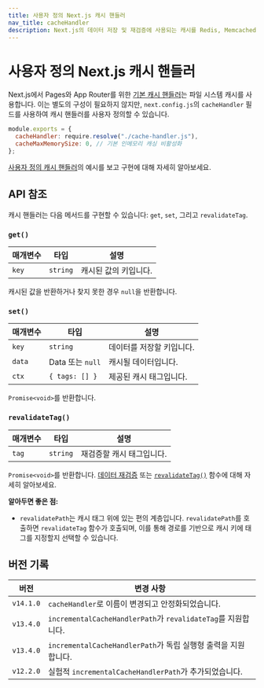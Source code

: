 ```yaml
---
title: 사용자 정의 Next.js 캐시 핸들러
nav_title: cacheHandler
description: Next.js의 데이터 저장 및 재검증에 사용되는 캐시를 Redis, Memcached 또는 기타 외부 서비스를 사용하도록 구성합니다.
---
```


# 사용자 정의 Next.js 캐시 핸들러

Next.js에서 Pages와 App Router를 위한 [기본 캐시 핸들러](/docs/app/building-your-application/data-fetching/caching-and-revalidating)는 파일 시스템 캐시를 사용합니다. 이는 별도의 구성이 필요하지 않지만, `next.config.js`의 `cacheHandler` 필드를 사용하여 캐시 핸들러를 사용자 정의할 수 있습니다.

```js filename="next.config.js"
module.exports = {
  cacheHandler: require.resolve("./cache-handler.js"),
  cacheMaxMemorySize: 0, // 기본 인메모리 캐싱 비활성화
};
```

[사용자 정의 캐시 핸들러](/docs/app/building-your-application/deploying#configuring-caching)의 예시를 보고 구현에 대해 자세히 알아보세요.

## API 참조

캐시 핸들러는 다음 메서드를 구현할 수 있습니다: `get`, `set`, 그리고 `revalidateTag`.

### `get()`

| 매개변수 | 타입     | 설명                  |
| -------- | -------- | --------------------- |
| `key`    | `string` | 캐시된 값의 키입니다. |

캐시된 값을 반환하거나 찾지 못한 경우 `null`을 반환합니다.

### `set()`

| 매개변수 | 타입             | 설명                      |
| -------- | ---------------- | ------------------------- |
| `key`    | `string`         | 데이터를 저장할 키입니다. |
| `data`   | Data 또는 `null` | 캐시될 데이터입니다.      |
| `ctx`    | `{ tags: [] }`   | 제공된 캐시 태그입니다.   |

`Promise<void>`를 반환합니다.

### `revalidateTag()`

| 매개변수 | 타입     | 설명                      |
| -------- | -------- | ------------------------- |
| `tag`    | `string` | 재검증할 캐시 태그입니다. |

`Promise<void>`를 반환합니다. [데이터 재검증](/docs/app/building-your-application/data-fetching/caching-and-revalidating) 또는 [`revalidateTag()`](/docs/app/api-reference/functions/revalidateTag) 함수에 대해 자세히 알아보세요.

**알아두면 좋은 점:**

- `revalidatePath`는 캐시 태그 위에 있는 편의 계층입니다. `revalidatePath`를 호출하면 `revalidateTag` 함수가 호출되며, 이를 통해 경로를 기반으로 캐시 키에 태그를 지정할지 선택할 수 있습니다.

## 버전 기록

| 버전      | 변경 사항                                                      |
| --------- | -------------------------------------------------------------- |
| `v14.1.0` | `cacheHandler`로 이름이 변경되고 안정화되었습니다.             |
| `v13.4.0` | `incrementalCacheHandlerPath`가 `revalidateTag`를 지원합니다.  |
| `v13.4.0` | `incrementalCacheHandlerPath`가 독립 실행형 출력을 지원합니다. |
| `v12.2.0` | 실험적 `incrementalCacheHandlerPath`가 추가되었습니다.         |
